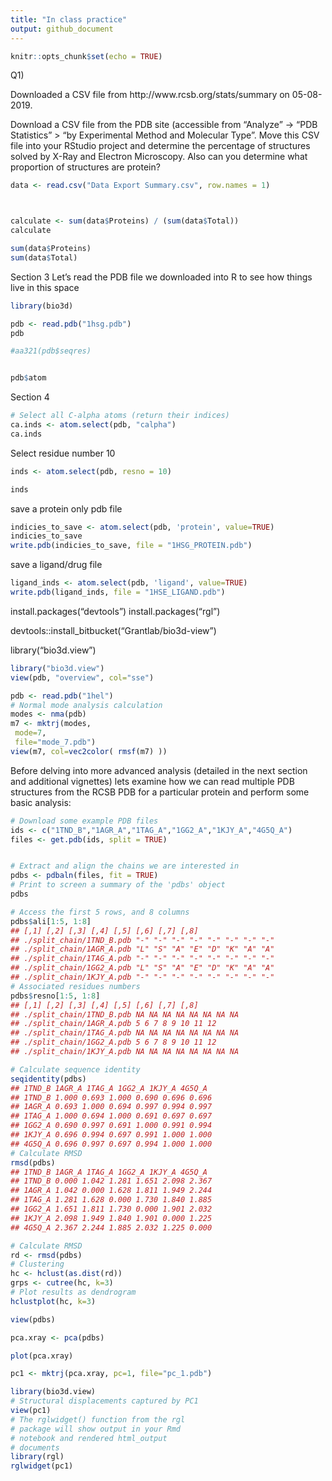 ```yaml
---
title: "In class practice"
output: github_document
---
```


```r
knitr::opts_chunk$set(echo = TRUE)
```

Q1)

Downloaded a CSV file from http://www.rcsb.org/stats/summary on 05-08-2019.

Download a CSV file from the PDB site (accessible from “Analyze” -> “PDB Statistics” >
“by Experimental Method and Molecular Type”. Move this CSV file into your RStudio project
and determine the percentage of structures solved by X-Ray and Electron Microscopy. Also can
you determine what proportion of structures are protein? 

```r

data <- read.csv("Data Export Summary.csv", row.names = 1)



calculate <- sum(data$Proteins) / (sum(data$Total))
calculate

sum(data$Proteins)
sum(data$Total)
```

Section 3
Let's read the PDB file we downloaded into R to see how things live in this space

```r
library(bio3d)

pdb <- read.pdb("1hsg.pdb")
pdb

#aa321(pdb$seqres)



```

```r

pdb$atom

```

Section 4

```r
# Select all C-alpha atoms (return their indices)
ca.inds <- atom.select(pdb, "calpha")
ca.inds
```


Select residue number 10
```r
inds <- atom.select(pdb, resno = 10)

inds
```


save a protein only pdb file 
```r

indicies_to_save <- atom.select(pdb, 'protein', value=TRUE)
indicies_to_save
write.pdb(indicies_to_save, file = "1HSG_PROTEIN.pdb") 

```


save a ligand/drug file
```r

ligand_inds <- atom.select(pdb, 'ligand', value=TRUE) 
write.pdb(ligand_inds, file = "1HSE_LIGAND.pdb") 

```


install.packages("devtools")
install.packages("rgl")

devtools::install_bitbucket("Grantlab/bio3d-view")

library("bio3d.view")
```r


library("bio3d.view")
view(pdb, "overview", col="sse")

```

```r
pdb <- read.pdb("1hel")
# Normal mode analysis calculation
modes <- nma(pdb)
m7 <- mktrj(modes,
 mode=7,
 file="mode_7.pdb")
view(m7, col=vec2color( rmsf(m7) ))
```


Before delving into more advanced analysis (detailed in the next section and additional
vignettes) lets examine how we can read multiple PDB structures from the RCSB PDB for a
particular protein and perform some basic analysis:
```r
# Download some example PDB files
ids <- c("1TND_B","1AGR_A","1TAG_A","1GG2_A","1KJY_A","4G5Q_A")
files <- get.pdb(ids, split = TRUE)



```

```r
# Extract and align the chains we are interested in
pdbs <- pdbaln(files, fit = TRUE)
# Print to screen a summary of the 'pdbs' object
pdbs
```

```r
# Access the first 5 rows, and 8 columns
pdbs$ali[1:5, 1:8]
## [,1] [,2] [,3] [,4] [,5] [,6] [,7] [,8]
## ./split_chain/1TND_B.pdb "-" "-" "-" "-" "-" "-" "-" "-"
## ./split_chain/1AGR_A.pdb "L" "S" "A" "E" "D" "K" "A" "A"
## ./split_chain/1TAG_A.pdb "-" "-" "-" "-" "-" "-" "-" "-"
## ./split_chain/1GG2_A.pdb "L" "S" "A" "E" "D" "K" "A" "A"
## ./split_chain/1KJY_A.pdb "-" "-" "-" "-" "-" "-" "-" "-"
# Associated residues numbers
pdbs$resno[1:5, 1:8]
## [,1] [,2] [,3] [,4] [,5] [,6] [,7] [,8]
## ./split_chain/1TND_B.pdb NA NA NA NA NA NA NA NA
## ./split_chain/1AGR_A.pdb 5 6 7 8 9 10 11 12
## ./split_chain/1TAG_A.pdb NA NA NA NA NA NA NA NA
## ./split_chain/1GG2_A.pdb 5 6 7 8 9 10 11 12
## ./split_chain/1KJY_A.pdb NA NA NA NA NA NA NA NA
```

```r
# Calculate sequence identity
seqidentity(pdbs)
## 1TND_B 1AGR_A 1TAG_A 1GG2_A 1KJY_A 4G5Q_A
## 1TND_B 1.000 0.693 1.000 0.690 0.696 0.696
## 1AGR_A 0.693 1.000 0.694 0.997 0.994 0.997
## 1TAG_A 1.000 0.694 1.000 0.691 0.697 0.697
## 1GG2_A 0.690 0.997 0.691 1.000 0.991 0.994
## 1KJY_A 0.696 0.994 0.697 0.991 1.000 1.000
## 4G5Q_A 0.696 0.997 0.697 0.994 1.000 1.000
# Calculate RMSD
rmsd(pdbs)
## 1TND_B 1AGR_A 1TAG_A 1GG2_A 1KJY_A 4G5Q_A
## 1TND_B 0.000 1.042 1.281 1.651 2.098 2.367
## 1AGR_A 1.042 0.000 1.628 1.811 1.949 2.244
## 1TAG_A 1.281 1.628 0.000 1.730 1.840 1.885
## 1GG2_A 1.651 1.811 1.730 0.000 1.901 2.032
## 1KJY_A 2.098 1.949 1.840 1.901 0.000 1.225
## 4G5Q_A 2.367 2.244 1.885 2.032 1.225 0.000
```

```r
# Calculate RMSD
rd <- rmsd(pdbs)
# Clustering
hc <- hclust(as.dist(rd))
grps <- cutree(hc, k=3)
# Plot results as dendrogram
hclustplot(hc, k=3)
```

```r
view(pdbs)

pca.xray <- pca(pdbs)

plot(pca.xray)
```

```r
pc1 <- mktrj(pca.xray, pc=1, file="pc_1.pdb")
```

```r
library(bio3d.view)
# Structural displacements captured by PC1
view(pc1)
# The rglwidget() function from the rgl
# package will show output in your Rmd
# notebook and rendered html_output
# documents
library(rgl)
rglwidget(pc1)
```

